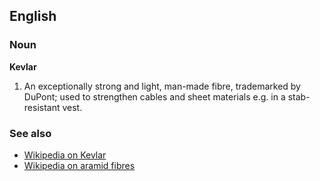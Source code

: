 ==English==
===Noun===
'''Kevlar'''

# An exceptionally strong and light, man-made fibre, trademarked by DuPont; used to strengthen cables and sheet materials e.g. in a stab-resistant vest.

===See also===
* [[w:Kevlar|Wikipedia on Kevlar]]
* [[w:aramid|Wikipedia on aramid fibres]]